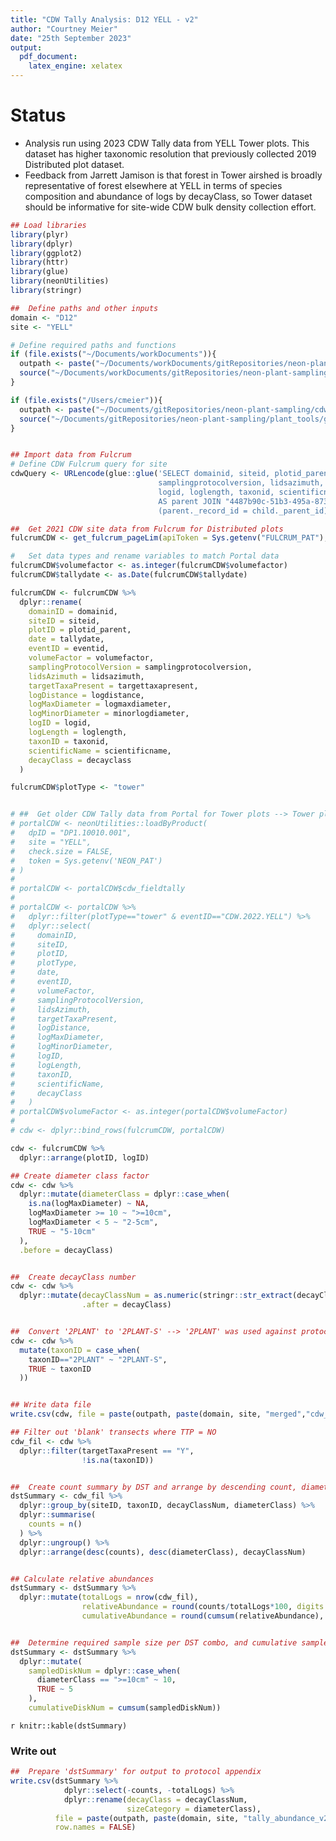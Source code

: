 ```yaml
---
title: "CDW Tally Analysis: D12 YELL - v2"
author: "Courtney Meier"
date: "25th September 2023"
output: 
  pdf_document: 
    latex_engine: xelatex
---
```


# Status

  - Analysis run using 2023 CDW Tally data from YELL Tower plots. This dataset has higher taxonomic resolution that previously collected 2019 Distributed plot dataset.
  - Feedback from Jarrett Jamison is that forest in Tower airshed is broadly representative of forest elsewhere at YELL in terms of species composition and abundance of logs by decayClass, so Tower dataset should be informative for site-wide CDW bulk density collection effort.
  

```r
## Load libraries
library(plyr)
library(dplyr)
library(ggplot2)
library(httr)
library(glue)
library(neonUtilities)
library(stringr)

##  Define paths and other inputs
domain <- "D12"
site <- "YELL"

# Define required paths and functions
if (file.exists("~/Documents/workDocuments")){
  outpath <- paste("~/Documents/workDocuments/gitRepositories/neon-plant-sampling/cdw_tallyAnalysis/", domain, sep="")
  source("~/Documents/workDocuments/gitRepositories/neon-plant-sampling/plant_tools/get_fulcrum_pageLim.R")
}

if (file.exists("/Users/cmeier")){
  outpath <- paste("~/Documents/gitRepositories/neon-plant-sampling/cdw_tallyAnalysis/", domain, sep="")
  source("~/Documents/gitRepositories/neon-plant-sampling/plant_tools/get_fulcrum_pageLim.R")
}



```

```r
## Import data from Fulcrum
# Define CDW Fulcrum query for site
cdwQuery <- URLencode(glue::glue('SELECT domainid, siteid, plotid_parent, tallydate, eventid, volumefactor,
                                 samplingprotocolversion, lidsazimuth, targettaxapresent, logdistance, logmaxdiameter, minorlogdiameter,
                                 logid, loglength, taxonid, scientificname, decayclass FROM "4487b90c-51b3-495a-873b-16f6b6d0abf7"
                                 AS parent JOIN "4487b90c-51b3-495a-873b-16f6b6d0abf7/cdw_transect" AS child ON
                                 (parent._record_id = child._parent_id) WHERE siteid =', "'{site}' ORDER BY _child_record_id", .sep = " "))

##  Get 2021 CDW site data from Fulcrum for Distributed plots
fulcrumCDW <- get_fulcrum_pageLim(apiToken = Sys.getenv("FULCRUM_PAT"), sql = cdwQuery)

#   Set data types and rename variables to match Portal data
fulcrumCDW$volumefactor <- as.integer(fulcrumCDW$volumefactor)
fulcrumCDW$tallydate <- as.Date(fulcrumCDW$tallydate)

fulcrumCDW <- fulcrumCDW %>%
  dplyr::rename(
    domainID = domainid,
    siteID = siteid,
    plotID = plotid_parent,
    date = tallydate,
    eventID = eventid,
    volumeFactor = volumefactor,
    samplingProtocolVersion = samplingprotocolversion,
    lidsAzimuth = lidsazimuth,
    targetTaxaPresent = targettaxapresent,
    logDistance = logdistance,
    logMaxDiameter = logmaxdiameter,
    logMinorDiameter = minorlogdiameter,
    logID = logid,
    logLength = loglength,
    taxonID = taxonid,
    scientificName = scientificname,
    decayClass = decayclass
  )

fulcrumCDW$plotType <- "tower"


# ##  Get older CDW Tally data from Portal for Tower plots --> Tower plot data do not yet exist
# portalCDW <- neonUtilities::loadByProduct(
#   dpID = "DP1.10010.001",
#   site = "YELL",
#   check.size = FALSE,
#   token = Sys.getenv('NEON_PAT')
# )
# 
# portalCDW <- portalCDW$cdw_fieldtally
# 
# portalCDW <- portalCDW %>%
#   dplyr::filter(plotType=="tower" & eventID=="CDW.2022.YELL") %>%
#   dplyr::select(
#     domainID,
#     siteID,
#     plotID,
#     plotType,
#     date,
#     eventID,
#     volumeFactor,
#     samplingProtocolVersion,
#     lidsAzimuth,
#     targetTaxaPresent,
#     logDistance,
#     logMaxDiameter,
#     logMinorDiameter,
#     logID,
#     logLength,
#     taxonID,
#     scientificName,
#     decayClass
#   )
# portalCDW$volumeFactor <- as.integer(portalCDW$volumeFactor)
# 
# cdw <- dplyr::bind_rows(fulcrumCDW, portalCDW)

cdw <- fulcrumCDW %>%
  dplyr::arrange(plotID, logID)


```


```r
## Create diameter class factor
cdw <- cdw %>%
  dplyr::mutate(diameterClass = dplyr::case_when(
    is.na(logMaxDiameter) ~ NA,
    logMaxDiameter >= 10 ~ ">=10cm",
    logMaxDiameter < 5 ~ "2-5cm",
    TRUE ~ "5-10cm"
  ),
  .before = decayClass)


##  Create decayClass number
cdw <- cdw %>%
  dplyr::mutate(decayClassNum = as.numeric(stringr::str_extract(decayClass, "^[1-5]{1}")),
                .after = decayClass)


##  Convert '2PLANT' to '2PLANT-S' --> '2PLANT' was used against protocol guidance and Unlikely that hardwoods exist at site
cdw <- cdw %>% 
  mutate(taxonID = case_when(
    taxonID=="2PLANT" ~ "2PLANT-S",
    TRUE ~ taxonID
  ))


## Write data file
write.csv(cdw, file = paste(outpath, paste(domain, site, "merged","cdw_rawdata_v2.csv", sep="_"), sep = "/"))

```

```r
## Filter out 'blank' transects where TTP = NO
cdw_fil <- cdw %>% 
  dplyr::filter(targetTaxaPresent == "Y",
                !is.na(taxonID))


##  Create count summary by DST and arrange by descending count, diameterClass
dstSummary <- cdw_fil %>%
  dplyr::group_by(siteID, taxonID, decayClassNum, diameterClass) %>%
  dplyr::summarise(
    counts = n()
  ) %>%
  dplyr::ungroup() %>%
  dplyr::arrange(desc(counts), desc(diameterClass), decayClassNum)


## Calculate relative abundances
dstSummary <- dstSummary %>%
  dplyr::mutate(totalLogs = nrow(cdw_fil),
                relativeAbundance = round(counts/totalLogs*100, digits = 2),
                cumulativeAbundance = round(cumsum(relativeAbundance), digits = 2))


##  Determine required sample size per DST combo, and cumulative sample size
dstSummary <- dstSummary %>%
  dplyr::mutate(
    sampledDiskNum = dplyr::case_when(
      diameterClass == ">=10cm" ~ 10,
      TRUE ~ 5
    ),
    cumulativeDiskNum = cumsum(sampledDiskNum))

```

`r knitr::kable(dstSummary)`



### Write out

```r

##  Prepare 'dstSummary' for output to protocol appendix
write.csv(dstSummary %>%
            dplyr::select(-counts, -totalLogs) %>%
            dplyr::rename(decayClass = decayClassNum,
                          sizeCategory = diameterClass),
          file = paste(outpath, paste(domain, site, "tally_abundance_v2.csv", sep = "_"), sep = "/"),
          row.names = FALSE)

```

